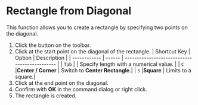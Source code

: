 
# Rectangle from Diagonal

This function allows you to create a rectangle by specifying two points on the diagonal.

<KinouGaiyou shortcut='' command='Corner Rectangle' button='Toolbar' />

1. Click the button on the toolbar.
2. Click at the start point on the diagonal of the rectangle.
   | Shortcut Key | Option | Description                                   |
   | ------------ | ------ | --------------------------------------------- |
   | `Tab`        |        | Specify length with a numerical value. |
   | `C`          |**Center / Corner** | Switch to **Center Rectangle**.|
   | `S`          |**Square** | Limits to a square.|
3. Click at the end point on the diagonal.
4. Confirm with **OK** in the command dialog or right click.
5. The rectangle is created.